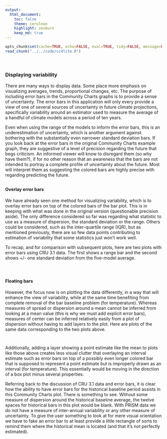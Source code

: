 ```yaml
---
output:
  html_document:
    toc: false
    theme: cerulean
    highlight: zenburn
    keep_md: true
---
```


```r
opts_chunk$set(cache=TRUE, echo=FALSE, eval=TRUE, tidy=FALSE, message=FALSE, warning=FALSE, results="asis", comment=NA)
read_chunk("../../code/cc4lite.R")
```

```r
```

```r
```

##
##
### Displaying variability

There are many ways to display data. Some place more emphasis on visualizing averages, trends, proportional changes, etc.
The purpose of including error bars in the Community Charts graphs is to provide a sense of uncertainty.
The error bars in this application will only every provide a view of one of several sources of uncertainty in future climate projections,
specifically variability around an estimator used to measure the average of a handful of climate models across a period of ten years.

Even when using the range of the models to inform the error bars, this is an underestimation of uncertainty, which is another argument against bothering with the substantially even narrower standard deviation bars.
If you look back at the error bars in the original Community Charts example graph, they are suggestive of a level of precision regarding the future that begs criticism.
An informed viewer will know to disregard them (so why have them?), if for no other reason that an awareness that the bars are not intended to portray a complete profile of uncertainty about the future.
Most will interpret them as suggesting the colored bars are highly precise with regarding predicting the future.

##
#### Overlay error bars

We have already seen one method for visualizing variability, which is to overlay error bars on top of the colored bars of the bar plot.
This is in keeping with what was done in the original version (questionable precision aside).
The only difference considered so far was regarding what statistic to use as a measure of dispersion, the standard deviation or the range.
Others could be considered, such as the inter-quartile range (IQR), but as mentioned previously,
there are so few data points contributing to estimation of variability that some statistics just won't work well.

To recap, and for comparison with subsequent plots, here are two plots with error bars using CRU 3.1 data.
The first shows a range bar and the second shows +/- one standard deviation from the five-model average.

```r
```

```r
```

##
#### Floating bars

However, the focus now is on plotting the data differently, in a way that will enhance the view of variability,
while at the same time benefiting from complete removal of the bar baseline problem (for temperature).
Whereas measures of spread or dispersion around a mean cannot be inferred from looking at a mean value (this is why we must add explicit error bars),
measures of center can be inferred relatively easily from a plot of dispersion without having to add layers to the plot.
Here are plots of the same data corresponding to the two plots above.

```r
```

```r
```

Additionally, adding a layer showing a point estimate like the mean to plots like those above creates less visual clutter that overlaying an interval estimate such as error bars
on top of a possibly even longer colored bar that is supposed to represent a point estimate but is improperly drawn as an interval (for temperature).
This essentially would be moving in the direction of a box plot minus several properties.

Referring back to the discussion of CRU 3.1 data and error bars,
it is clear how the ability to have error bars for the historical baseline period assists in this Community Charts plot.
There is something to see. Without some measure of dispersion around the historical baseline average, the twelve spaces for historical bars in this plot would be blank.
With PRISM data we do not have a measure of inter-annual variability or any other measure of uncertainty.
To give the user something to look at for mere visual orientation we have to fake an error bar to at least provide a little rectangle of sorts to remind them where the historical mean is located (and that it's not perfectly estimated).

```r
```

<style>iframe.rChart{ width: 100%; height: 500px;}</style>
